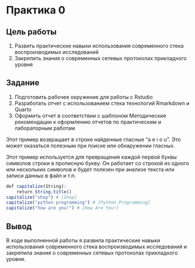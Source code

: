 # Практика 0

## Цель работы

1.  Развить практические навыки использования современного стека воспроизводимых исследований
2.  Закрепить знания о современных сетевых протоколах прикладного уровня

## Задание

1.  Подготовить рабочее окружение для работы с Rstudio
2.  Разработать отчет с использованием стека технологий Rmarkdown и Quarto
3.  Оформить отчет в соответствии с шаблоном Методические рекомендации к оформлению отчетов по практическим и лабораторным работам

Этот пример возвращает в строке найденные гласные "a e i o u". Это может оказаться полезным при поиске или обнаружении гласных.

Этот пример используется для превращения каждой первой буквы символов строки в прописную букву. Он работает со строкой из одного или нескольких символов и будет полезен при анализе текста или записи данных в файл и т.п.

```{r}
def capitalize(String):
    return String.title()
capitalize("shop") # [Shop]
capitalize("python programming") # [Python Programming]
capitalize("how are you!") # [How Are You!]
```


## Вывод

В ходе выполненной работы я развила практические навыки использования современного стека воспроизводимых исследований и закрепила знания о современных сетевых протоколах прикладного уровня.
